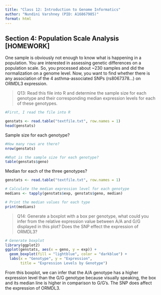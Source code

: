 ```yaml
---
title: "Class 12: Introduction to Genome Informatics"
author: "Nundini Varshney (PID: A16867985)"
format: html
---
```


## Section 4: Population Scale Analysis [HOMEWORK]

One sample is obviously not enough to know what is happening in a population. You are 
interested in assessing genetic differences on a population scale. So, you processed about ~230 samples and did the normalization on a genome level. Now, you want to find whether there is any association of the 4 asthma-associated SNPs (rs8067378…) on ORMDL3 
expression.

> Q13: Read this file into R and determine the sample size for each genotype and their corresponding median expression levels for each of these genotypes. 

```r
#First, I read the file into R

genstats <- read.table("textfile.txt", row.names = 1)
head(genstats)
```

Sample size for each genotype?

```r
#How many rows are there?
nrow(genstats)

#What is the sample size for each genotype?
table(genstats$geno)
```

Median for each of the three genotypes?

```r
genstats <- read.table("textfile.txt", row.names = 1)

# Calculate the median expression level for each genotype
medians <- tapply(genstats$exp, genstats$geno, median)

# Print the median values for each type
print(medians)
```

> Q14: Generate a boxplot with a box per genotype, what could you infer from the relative 
expression value between A/A and G/G displayed in this plot? Does the SNP effect the 
expression of ORMDL3?

```r
# Generate boxplot
library(ggplot2)
ggplot(genstats, aes(x = geno, y = exp)) +
  geom_boxplot(fill = "lightblue", color = "darkblue") +
  labs(x = "Genotype", y = "Expression",
       title = "Expression Levels by Genotype") 
```
From this boxplot, we can infer that the A/A genotype has a higher expression level than the G/G genotype because visually speaking, the box and its median line is higher in comparison to G/G's. The SNP does affect the expression of ORMDL3.






